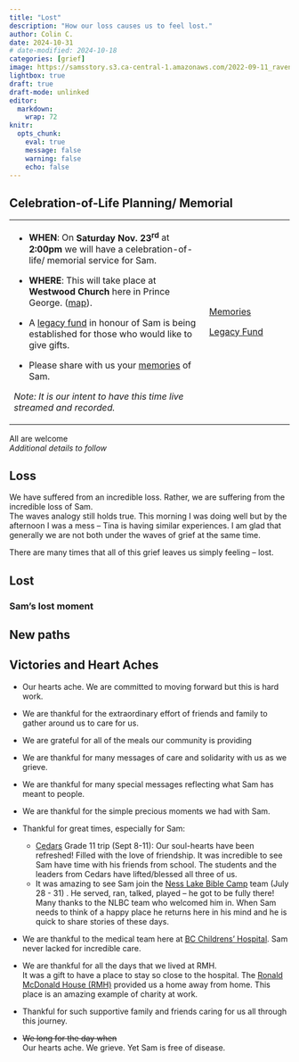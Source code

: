 ```yaml
---
title: "Lost"
description: "How our loss causes us to feel lost."
author: Colin C.
date: 2024-10-31
# date-modified: 2024-10-18
categories: [grief]
image: https://samsstory.s3.ca-central-1.amazonaws.com/2022-09-11_raven-lake-hike.jpg
lightbox: true
draft: true
draft-mode: unlinked
editor: 
  markdown: 
    wrap: 72
knitr: 
  opts_chunk: 
    eval: true
    message: false
    warning: false
    echo: false
---
```


:::: callout-note
## Celebration-of-Life Planning/ Memorial

+-------------------------------------------------------------------------------------------------------+--------------------------------------------+
| -   **WHEN**: On **Saturday Nov. 23^rd^** at **2:00pm** we will have a celebration-of-life/           | ::: {style="min-width:120px"}              |
|     memorial service for Sam.                                                                         | :::                                        |
|                                                                                                       |                                            |
| -   **WHERE**: This will take place at **Westwood Church** here in Prince George.                     | ::: center                                 |
|     ([map](https://maps.app.goo.gl/YXfR4512soWxknwc8)).                                               | [Memories](/memories.qmd){.btn             |
|                                                                                                       | .btn-primary .mt-3 role="memories"         |
| -   A <a href="/legacy.html">legacy fund</a> in honour of Sam is being established for those who      | data-toggle="tooltip"                      |
|     would like to give gifts.                                                                         | title="Share your memories of Sam"}        |
|                                                                                                       |                                            |
| -   Please share with us your [memories](/memories.html) of Sam.                                      | <a href="                                  |
|                                                                                                       | /legacy.html" class="btn btn-primary mt-3" |
| *Note: It is our intent to have this time live streamed and recorded.*                                | role="legacy" data-toggle="tooltip"        |
|                                                                                                       | title="Consider giving">Legacy Fund</a>    |
|                                                                                                       | :::                                        |
+-------------------------------------------------------------------------------------------------------+--------------------------------------------+

::: center
All are welcome<br/>*Additional details to follow*
:::
::::
## Loss 

We have suffered from an incredible loss.  Rather, we are suffering from the incredible loss of Sam.  
The waves analogy still holds true.  This morning I was doing well but by the afternoon I was a mess -- 
Tina is having similar experiences. I am glad that generally we are not both under the waves of 
grief at the same time.  

There are many times that all of this grief leaves us simply feeling -- lost. 


## Lost


### Sam's lost moment 




## New paths







## Victories and Heart Aches

-   Our hearts ache. We are committed to moving forward but this is hard
    work.

-   We are thankful for the extraordinary effort of friends and family
    to gather around us to care for us.

-   We are grateful for all of the meals our community is providing

-   We are thankful for many messages of care and solidarity with us as
    we grieve.

-   We are thankful for many special messages reflecting what Sam has
    meant to people.

-   We are thankful for the simple precious moments we had with Sam.

-   Thankful for great times, especially for Sam:

    -   [Cedars](https://cedars.bc.ca) Grade 11 trip (Sept 8-11): Our
        soul-hearts have been refreshed! Filled with the love of
        friendship. It was incredible to see Sam have time with his
        friends from school. The students and the leaders from Cedars
        have lifted/blessed all three of us.
    -   It was amazing to see Sam join the [Ness Lake Bible
        Camp](https://www.nesslakebiblecamp.com) team (July 28 - 31) .
        He served, ran, talked, played -- he got to be fully there! Many
        thanks to the NLBC team who welcomed him in. When Sam needs to
        think of a happy place he returns here in his mind and he is
        quick to share stories of these days.

-   We are thankful to the medical team here at [BC Childrens'
    Hospital](http://www.bcchildrens.ca). Sam never lacked for
    incredible care.

-   We are thankful for all the days that we lived at RMH.\
    It was a gift to have a place to stay so close to the hospital. The
    [Ronald McDonald House (RMH)](https://rmhbc.ca) provided us a home
    away from home. This place is an amazing example of charity at work.

-   Thankful for such supportive family and friends caring for us all
    through this journey.

-   ~~We long for the day when~~\
    Our hearts ache. We grieve. Yet Sam is free of disease.